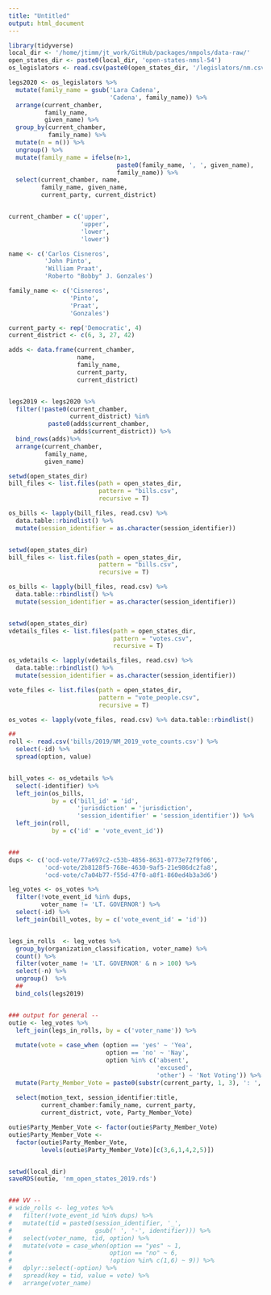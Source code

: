 ```yaml
---
title: "Untitled"
output: html_document
---
```



```r
library(tidyverse)
local_dir <- '/home/jtimm/jt_work/GitHub/packages/nmpols/data-raw/'
open_states_dir <- paste0(local_dir, 'open-states-nmsl-54')
os_legislators <- read.csv(paste0(open_states_dir, '/legislators/nm.csv'))

legs2020 <- os_legislators %>%
  mutate(family_name = gsub('Lara Cadena', 
                            'Cadena', family_name)) %>%
  arrange(current_chamber, 
          family_name,
          given_name) %>%
  group_by(current_chamber, 
           family_name) %>%
  mutate(n = n()) %>%
  ungroup() %>%
  mutate(family_name = ifelse(n>1, 
                              paste0(family_name, ', ', given_name),
                              family_name)) %>%
  select(current_chamber, name, 
         family_name, given_name, 
         current_party, current_district)


current_chamber = c('upper', 
                    'upper', 
                    'lower', 
                    'lower')

name <- c('Carlos Cisneros', 
          'John Pinto', 
          'William Praat', 
          'Roberto "Bobby" J. Gonzales')

family_name <- c('Cisneros', 
                 'Pinto', 
                 'Praat', 
                 'Gonzales')

current_party <- rep('Democratic', 4)
current_district <- c(6, 3, 27, 42)

adds <- data.frame(current_chamber,
                   name,
                   family_name,
                   current_party,
                   current_district)


legs2019 <- legs2020 %>%
  filter(!paste0(current_chamber, 
                 current_district) %in%
           paste0(adds$current_chamber, 
                  adds$current_district)) %>%
  bind_rows(adds)%>%
  arrange(current_chamber, 
          family_name, 
          given_name)

setwd(open_states_dir)
bill_files <- list.files(path = open_states_dir, 
                         pattern = "bills.csv", 
                         recursive = T)

os_bills <- lapply(bill_files, read.csv) %>% 
  data.table::rbindlist() %>% 
  mutate(session_identifier = as.character(session_identifier))


setwd(open_states_dir)
bill_files <- list.files(path = open_states_dir, 
                         pattern = "bills.csv", 
                         recursive = T)

os_bills <- lapply(bill_files, read.csv) %>% 
  data.table::rbindlist() %>% 
  mutate(session_identifier = as.character(session_identifier))


setwd(open_states_dir)
vdetails_files <- list.files(path = open_states_dir, 
                             pattern = "votes.csv", 
                             recursive = T)

os_vdetails <- lapply(vdetails_files, read.csv) %>% 
  data.table::rbindlist() %>% 
  mutate(session_identifier = as.character(session_identifier))

vote_files <- list.files(path = open_states_dir, 
                         pattern = "vote_people.csv", 
                         recursive = T)

os_votes <- lapply(vote_files, read.csv) %>% data.table::rbindlist() 

##
roll <- read.csv('bills/2019/NM_2019_vote_counts.csv') %>%
  select(-id) %>%
  spread(option, value) 


bill_votes <- os_vdetails %>% 
  select(-identifier) %>%
  left_join(os_bills, 
            by = c('bill_id' = 'id',
                   'jurisdiction' = 'jurisdiction',
                   'session_identifier' = 'session_identifier')) %>%
  left_join(roll, 
            by = c('id' = 'vote_event_id'))


###
dups <- c('ocd-vote/77a697c2-c53b-4856-8631-0773e72f9f06',
          'ocd-vote/2b8128f5-768e-4630-9af5-21e986dc2fa8',
          'ocd-vote/c7a04b77-f55d-47f0-a8f1-860ed4b3a3d6')

leg_votes <- os_votes %>% 
  filter(!vote_event_id %in% dups,
         voter_name != 'LT. GOVERNOR') %>%
  select(-id) %>%
  left_join(bill_votes, by = c('vote_event_id' = 'id')) 


legs_in_rolls  <- leg_votes %>% 
  group_by(organization_classification, voter_name) %>% 
  count() %>% 
  filter(voter_name != 'LT. GOVERNOR' & n > 100) %>%
  select(-n) %>%
  ungroup()  %>% 
  ##
  bind_cols(legs2019)


### output for general -- 
outie <- leg_votes %>%
  left_join(legs_in_rolls, by = c('voter_name')) %>%
  
  mutate(vote = case_when (option == 'yes' ~ 'Yea', 
                           option == 'no' ~ 'Nay',
                           option %in% c('absent', 
                                         'excused', 
                                         'other') ~ 'Not Voting')) %>%
  mutate(Party_Member_Vote = paste0(substr(current_party, 1, 3), ': ', vote))  %>%
  
  select(motion_text, session_identifier:title, 
         current_chamber:family_name, current_party, 
         current_district, vote, Party_Member_Vote)

outie$Party_Member_Vote <- factor(outie$Party_Member_Vote)
outie$Party_Member_Vote <- 
  factor(outie$Party_Member_Vote, 
         levels(outie$Party_Member_Vote)[c(3,6,1,4,2,5)])


setwd(local_dir)
saveRDS(outie, 'nm_open_states_2019.rds')


### VV --
# wide_rolls <- leg_votes %>%
#   filter(!vote_event_id %in% dups) %>%
#   mutate(tid = paste0(session_identifier, '_', 
#                       gsub(' ', '-', identifier))) %>%
#   select(voter_name, tid, option) %>%
#   mutate(vote = case_when(option == "yes" ~ 1,
#                           option == "no" ~ 6,
#                           !option %in% c(1,6) ~ 9)) %>%
#   dplyr::select(-option) %>%
#   spread(key = tid, value = vote) %>%
#   arrange(voter_name)
```

